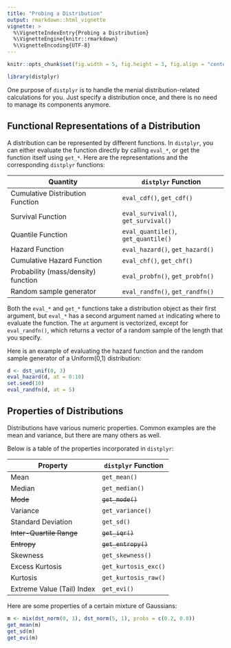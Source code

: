 ```yaml
---
title: "Probing a Distribution"
output: rmarkdown::html_vignette
vignette: >
  %\VignetteIndexEntry{Probing a Distribution}
  %\VignetteEngine{knitr::rmarkdown}
  %\VignetteEncoding{UTF-8}
---
```


```r
knitr::opts_chunk$set(fig.width = 5, fig.height = 3, fig.align = "center")
```

```r
library(distplyr)
```


One purpose of `distplyr` is to handle the menial distribution-related calculations for you. Just specify a distribution once, and there is no need to manage its components anymore. 

## Functional Representations of a Distribution

A distribution can be represented by different functions. In `distplyr`, you can either evaluate the function directly by calling `eval_*`, or get the function itself using `get_*`. Here are the representations and the corresponding `distplyr` functions:  

| Quantity                            | `distplyr` Function               |
|-------------------------------------|-----------------------------------|
| Cumulative Distribution Function    | `eval_cdf()`,    `get_cdf()`    |
| Survival Function                   | `eval_survival()`,    `get_survival()`    |
| Quantile Function                   | `eval_quantile()`, `get_quantile()` |
| Hazard Function                     | `eval_hazard()`,   `get_hazard()`   |
| Cumulative Hazard Function          | `eval_chf()`,     `get_chf()`     |
| Probability (mass/density) function | `eval_probfn()`,  `get_probfn()`  |
| Random sample generator             | `eval_randfn()`,  `get_randfn()`  |

Both the `eval_*` and `get_*` functions take a distribution object as their first argument, but `eval_*` has a second argument named `at` indicating where to evaluate the function. The `at` argument is vectorized, except for `eval_randfn()`, which returns a vector of a random sample of the length that you specify. 

Here is an example of evaluating the hazard function and the random sample generator of a Uniform(0,1) distribution:

```r
d <- dst_unif(0, 3)
eval_hazard(d, at = 0:10)
set.seed(10)
eval_randfn(d, at = 5)
```


## Properties of Distributions

Distributions have various numeric properties. Common examples are the mean and variance, but there are many others as well. 

Below is a table of the properties incorporated in `distplyr`:

| Property | `distplyr` Function |
|----------|---------------------|
| Mean                       | `get_mean()` |
| Median                     | `get_median()` |
| ~~Mode~~                       | ~~`get_mode()`~~ |
| Variance                   | `get_variance()` |
| Standard Deviation         | `get_sd()` |
| ~~Inter-Quartile Range~~       | ~~`get_iqr()`~~ |
| ~~Entropy~~                    | ~~`get_entropy()`~~ |
| Skewness                   | `get_skewness()` |
| Excess Kurtosis            | `get_kurtosis_exc()` |
| Kurtosis                   | `get_kurtosis_raw()` |
| Extreme Value (Tail) Index | `get_evi()` |

Here are some properties of a certain mixture of Gaussians:

```r
m <- mix(dst_norm(0, 1), dst_norm(5, 1), probs = c(0.2, 0.8))
get_mean(m)
get_sd(m)
get_evi(m)
```


